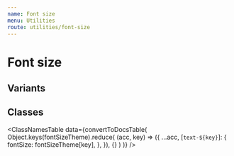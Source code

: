 ```yaml
---
name: Font size
menu: Utilities
route: utilities/font-size
---
```


# Font size


## Variants

<ResponsivenessTable />

## Classes

<ClassNamesTable
  data={convertToDocsTable(
    Object.keys(fontSizeTheme).reduce(
      (acc, key) => ({
        ...acc,
        [`text-${key}`]: {
          fontSize: fontSizeTheme[key],
        },
      }),
      {}
    )
  )}
/>

